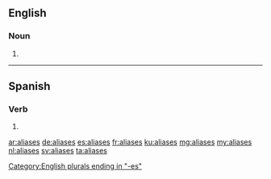 ==English==

===Noun===
{{head|en|plural}}

# {{plural of|alias|lang=en}}

----

==Spanish==

===Verb===
{{es-verb-form}}

# {{es-verb form of|ending=ar|mood=subjunctive|tense=imperfect|sera=se|pers=2|formal=no|number=singular|aliar}}

[[Category:English plurals ending in "-es"]]

[[ar:aliases]]
[[de:aliases]]
[[es:aliases]]
[[fr:aliases]]
[[ku:aliases]]
[[mg:aliases]]
[[my:aliases]]
[[nl:aliases]]
[[sv:aliases]]
[[ta:aliases]]